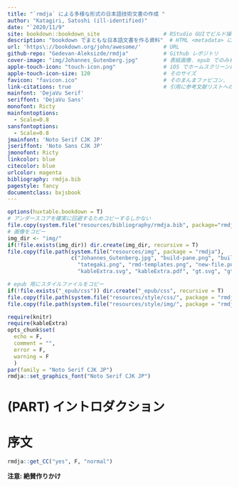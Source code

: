 ```yaml
---
title: "`rmdja` による多様な形式の日本語技術文書の作成 "
author: "Katagiri, Satoshi (ill-identified)"
date: "`2020/11/9"
site: bookdown::bookdown_site                    # RStudio GUIでビルド操作したい場合に必要
description: "bookdown でまともな日本語文書を作る資料"  # HTML <metadata> に出力されるサイト概要
url: 'https\://bookdown.org/john/awesome/'       # URL
github-repo: "Gedevan-Aleksizde/rmdja"           # Github レポジトリ
cover-image: "img/Johannes_Gutenberg.jpg"        # 表紙画像. epub でのみ有効?
apple-touch-icon: "touch-icon.png"               # iOS でホームスクリーンに登録した際に見えるもの
apple-touch-icon-size: 120                       # そのサイズ
favicon: "favicon.ico"                           # そのまんまファビコン.
link-citations: true                             # 引用に参考文献リストへのハイパーリンクをつける
mainfont: 'DejaVu Serif'
seriffont: 'DejaVu Sans'
monofont: Ricty
mainfontoptions:
  - Scale=0.8
sansfontoptions:
  - Scale=0.8
jmainfont: 'Noto Serif CJK JP'
jseriffont: 'Noto Sans CJK JP'
jmonofont: Ricty
linkcolor: blue
citecolor: blue
urlcolor: magenta
bibliography: rmdja.bib
pagestyle: fancy
documentclass: bxjsbook
---
```


```r
options(huxtable.bookdown = T)
# アンダースコアを確実に回避するためコピーするしかない
file.copy(system.file("resources/bibliography/rmdja.bib", package="rmdja"), "./")
# 画像をコピー
img_dir <- "img/"
if(!file.exists(img_dir)) dir.create(img_dir, recursive = T)
file.copy(file.path(system.file("resources/img", package = "rmdja"),
                    c("Johannes_Gutenberg.jpg", "build-pane.png", "build-pane-build.png",
                      "tategaki.png", "rmd-templates.png", "new-file.png", "citr.png",
                      "kableExtra.svg", "kableExtra.pdf", "gt.svg", "gt.pdf")), img_dir)

# epub 用にスタイルファイルをコピー
if(!file.exists("_epub/css")) dir.create("_epub/css", recursive = T)
file.copy(file.path(system.file("resources/style/css/", package = "rmdja"), c("style.css", "toc.css")), "_epub/css")
file.copy(file.path(system.file("resources/style/img/", package = "rmdja"), c("caution.png", "important.png", "note.png", "tip.png", "warning.png")), "_epub/css")

require(knitr)
require(kableExtra)
opts_chunk$set(
  echo = F,
  comment = "",
  error = F,
  warning = F
  )
par(family = "Noto Serif CJK JP")
rmdja::set_graphics_font("Noto Serif CJK JP")
```

# (PART) イントロダクション {-}

# 序文 {-}

```r
rmdja::get_CC("yes", F, "normal")
```

**注意: 絶賛作りかけ**
